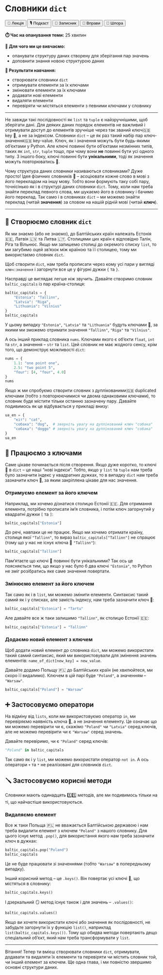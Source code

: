 # Словники `dict` {#dict}

<div class="btn-group">
  <button class="lecture">🎥 Лекція</button>
  <button class="podcast">🎙️ Подкаст</button>
  <button class="notebook">📓 Записник</button>
  <button class="exercises">🤸 Вправи</button>
  <button class="cheat">📝 Шпора</button>
</div>

**⏱️ Час на опанування теми:** 25 хвилин

**🤷 Для чого ми це вивчаємо:**

- опанувати структуру даних створену для зберігання пар значень
- доповнити знання новою структурою даних

**🔑 Результати навчання:**

- створювати словники `dict`
- отримувати елементи за їх ключами
- змінювати елементи за їх ключами
- додавати нові елементи
- видаляти елементи
- перевіряти чи містяться елементи з певними ключами у словнику

---

Не завжди такі послідовності як `list` та `tuple` є найзручнішими, щоб зберігати дані. Для деяких даних порядок елементів не важливий і отримувати доступ до елементів зручніше через так званий <span class="highlight-container"><span class="highlight">ключ<span class="tooltiptext">🇬🇧 key</span></span></span> 🔑, а не за індексом. Словники `dict` -- це як раз такий набір пар <span class="highlight-container"><span class="highlight">ключ-значення<span class="tooltiptext">🇬🇧 key-value</span></span></span>. Ключ, як і значення можуть бути будь-якими об'єктами у Python. Але ключі повинні бути об'єктами незмінних типів, таких як `int`, `str`, `tuple` тощо, при чому вони **не** повинні бути усі одного типу. З іншого боку, ключі повинні бути **унікальними**, тоді як значення можуть повторюватись 👯. 

Чому структура даних *словники* називаються словниками? Дуже просто! Ідея фізичних словників 📕 -- асоціювати кожне слово в мові з його перекладом на іншу мову. Тобто вони формують таку собі пару, точнісінько як і в структурі даних словники `dict`. Тому, коли нам треба знайти переклад певного слова, ми шукаємо його в словнику і бачимо його переклад. Так само і в словниках `dict` -- ми можемо знайти переклад (читай **значення**) за словом на нашій рідній мові (читай **ключ**).

---

<!-- XXX: infographics on what is the dict -->

## 📕 Створюємо словник `dict`

Як ми знаємо (або не знаємо), до Балтійських країн належать Естонія 🇪🇪, Латвія 🇱🇻 та Литва 🇱🇹. Столицями цих країн є відповідно Талін, Ріга та Вільнюс. Якщо ми запишемо столиці до окремого списку `list`, то ми загубимо оцей зв'язок між країною та її столицею, тому ми використаємо словник `dict`. 

Щоб створити `dict`, нам треба прописати через кому усі пари у вигляді `ключ:значення` і загорнути все це у фігурні дужки `{` та `}`.

<!-- XXX: створюємо словник -->

Насправді це виглядає легше ніж звучить. Давайте створимо словник `baltic_capitals` із пар країна-столиця:

```python
baltic_capitals = {
    "Estonia": "Tallinn",
    "Latvia": "Riga",
    "Lithuania": "Vilnius"
}
baltic_capitals
```

У цьому випадку `"Estonia"`, `"Latvia"` та `"Lithuania"` будуть ключами 🔑, за якими ми зможемо отримати значення `"Tallinn"`, `"Riga"` та `"Vilnius"`.

А ось інший приклад словника `nums`. Ключами якого є об'єкти `float`, `int` та `str`, а значення -- `str` та `list`. Цей словник не має жодного сенсу, крім того, що демонструє можливості `dict`:

```python
nums = {
    1.1: "one point one",
    2.5: "two point 5",
    "four": [4, "four", 4.0]
}
nums
```

Якщо ж ми спробуємо створити словник з <span class="highlight-container"><span class="highlight">дуплікованими<span class="tooltiptext">🇬🇧 duplicated</span></span></span> ключами (тобто з повторюючимися чи двома однаковими ключами), то словник буде містити тільки останню зазначену пару. Давайте подивимось як це відбувається у прикладі внизу: 

```python
ua_en = {
    "кіт": "cat",
    "собака": "dog",  # зверніть увагу на дуплікований ключ "собака"
    "собака": "doggo" # зверніть увагу на дуплікований ключ "собака"
}
ua_en
```

## 🔑 Працюємо з ключами

Саме цікаве починається після створення. Якщо дуже коротко, то ключі 🔑 в `dict` -- це наші "нові індекси". Тобто, якщо у `list` та `tuple` нам треба було зазначити індекс у квадратних дужках, то в випадку `dict` нам треба зазначити ключ 🔑, за яким закріплена цікаве для нас значення.

### Отримуємо елемент за його ключем

Наприклад, ми хочемо дізнатися столицю Естонії 🇪🇪. Для отримання елемента, потрібно прописати ім'я словника, і потім ключ загорнутий у квадратні дужки `[` та `]`:

<!-- XXX: how to access elements -->

```python
baltic_capitals["Estonia"]
```

До речі, навпаки це не працює. Якщо ми хочемо отримати країну, столиця якої `"Tallinn"`, то вираз `baltic_capitals["Tallinn"]` не спрацює (тому що у нас не існує ключа 🔑 `"Tallinn"`):

```python
baltic_capitals["Tallinn"]
```

Пам'ятаєте що ключі 🔑 повинні бути унікальними? Так ось це поясняється тим, що якщо у нас було б два ключі `"Estonia"`, то Python не зміг розібратись яке саме значення повертати. 

### Змінюємо елемент за його ключем

Так само як і в `list`, ми можемо змінити елементи. Синтаксис такий самий як і у списках, але замість індексу, нам треба зазначити ключ 🔑:

<!-- XXX: how to change an element -->

```python
baltic_capitals["Estonia"] = "Tartu"
```

Але давайте все ж таки залишимо `"Tallinn"`, як столицю Естонії 🇪🇪:

```python
baltic_capitals["Estonia"] = "Tallinn"
```

### Додаємо новий елемент з ключем

Щоб додати новий елемент до словника `dict`, ми можемо використати такий самий синтаксис, який ми використовували для змінення значень елементів: `name_of_dict[new_key] = new_value`. 

Давайте додамо Польщу 🇵🇱 до Балтійських країн (не хвилюйтеся, ми скоро її видалимо). Ключем в цій парі буде `"Poland"`, а значенням -- `"Warsaw"`.

```python
baltic_capitals["Poland"] = "Warsaw"
```

## ➕ Застосовуємо оператори

На відміну від `lists`, коли ми використовуємо оператор `in`, ми перевіряємо наявність ключа 🔑, а не значення елементу. Це означає що ми можемо перевірити чи є, скажімо `"Poland"` чи `"Latvia"` серед ключів, але не можемо перевірити чи є `"Warsaw"` серед значень.

Давайте перевіримо, чи є `"Poland"` серед ключів:

```python
"Poland" in baltic_capitals
```

Так само як і у `list`, ми можемо використати оператор `not in`. А ось оператори `+` та `*` не реалізовані для словників `dict`.

## 🪛 Застосовуємо корисні методи

Словники мають одинадцять 1️⃣1️⃣ методів, але ми подивимось тільки на ті, що найчастіше використовуються. 

### Видаляємо елемент

Все ж таки Польща 🇵🇱 не вважається Балтійською державою і нам треба видалити елемент з ключем `"Poland"` з нашого словнику. Для цього існує метод `.pop()`, для використання якого нам треба зазначити ключ в дужках:

```python
baltic_capitals.pop("Poland")
baltic_capitals
```

Це не буде працювати зі значеннями (тобто `"Warsaw"` в попередньому випадку).

Інший корисний метод -- це `.keys()`. Він повертає усі ключі 🔑, що містяться в словнику:

```python
baltic_capitals.keys()
```

І дзеркальний 🪞 метод існує також і для значень -- `.values()`: 

```python
baltic_capitals.values()
```

Якщо ви хочете використати ключі або значення як послідовності, не забудьте загорнути їх у функцію `list()`, наприклад `list(baltic_capitals.keys())`. Тому що обидва методи повертають дещо спеціальний об'єкт, який нам треба трансформувати у `list`.

---

Вітання! Тепер ти вмієш створювати словники `dict`, отримувати, додавати та видаляти їх елементи та перевіряти чи містить словник той, чи інший елемент за ключем. Ще одна глава, і ми повністю звершимо основні структури даних.
